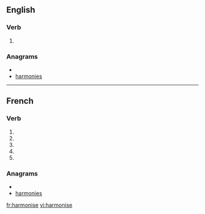{{also|harmonisé}}
==English==

===Verb===
{{en-verb|harmonis|es}}

# {{alternative spelling of|harmonize}}

===Anagrams===
* {{alphagram|aehimnors}}
* [[harmonies#English|harmonies]]

----

==French==

===Verb===
{{fr-verb-form}}

# {{form of|[[first-person|First-person]] [[singular]] [[present indicative]]|harmoniser|lang=fr}}
# {{form of|[[third-person|Third-person]] [[singular]] [[present indicative]]| harmoniser|lang=fr}}
# {{form of|First-person singular [[present subjunctive]]|harmoniser|lang=fr}}
# {{form of|[[third-person|Third-person]] singular [[present subjunctive]]| harmoniser|lang=fr}}
# {{form of|Second-person singular [[imperative]]|harmoniser |lang=fr}}

===Anagrams===
* {{alphagram|aehimnors}}
* [[harmonies#French|harmonies]]

[[fr:harmonise]]
[[vi:harmonise]]